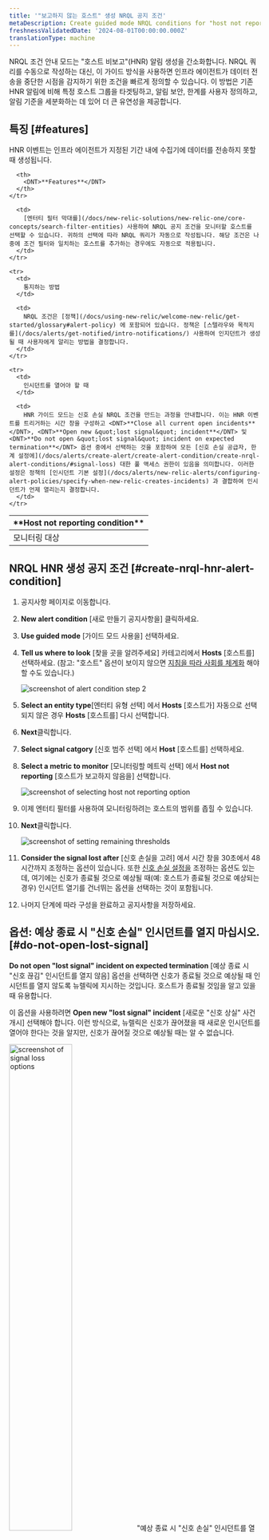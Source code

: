 ```yaml
---
title: '"보고하지 않는 호스트" 생성 NRQL 공지 조건'
metaDescription: Create guided mode NRQL conditions for "host not reporting" infrastructure errors.
freshnessValidatedDate: '2024-08-01T00:00:00.000Z'
translationType: machine
---
```






NRQL 조건 안내 모드는 &quot;호스트 비보고&quot;(HNR) 알림 생성을 간소화합니다. NRQL 쿼리를 수동으로 작성하는 대신, 이 가이드 방식을 사용하면 인프라 에이전트가 데이터 전송을 중단한 시점을 감지하기 위한 조건을 빠르게 정의할 수 있습니다. 이 방법은 기존 HNR 알림에 비해 특정 호스트 그룹을 타겟팅하고, 알림 보안, 한계를 사용자 정의하고, 알림 기준을 세분화하는 데 있어 더 큰 유연성을 제공합니다.

## 특징 [#features]

HNR 이벤트는 인프라 에이전트가 지정된 기간 내에 수집기에 데이터를 전송하지 못할 때 생성됩니다.

<table>
  <thead>
    <tr>
      <th style={{ width: "200px" }}>
        <DNT>**Host not reporting condition**</DNT>
      </th>

      <th>
        <DNT>**Features**</DNT>
      </th>
    </tr>
  </thead>

  <tbody>
    <tr>
      <td>
        모니터링 대상
      </td>

      <td>
        [엔터티 필터 막대를](/docs/new-relic-solutions/new-relic-one/core-concepts/search-filter-entities) 사용하여 NRQL 공지 조건을 모니터할 호스트를 선택할 수 있습니다. 귀하의 선택에 따라 NRQL 쿼리가 자동으로 작성됩니다. 해당 조건은 나중에 조건 필터와 일치하는 호스트를 추가하는 경우에도 자동으로 적용됩니다.
      </td>
    </tr>

    <tr>
      <td>
        통지하는 방법
      </td>

      <td>
        NRQL 조건은 [정책](/docs/using-new-relic/welcome-new-relic/get-started/glossary#alert-policy) 에 포함되어 있습니다. 정책은 [스텔라우와 목적지를](/docs/alerts/get-notified/intro-notifications/) 사용하여 인지던트가 생성될 때 사용자에게 알리는 방법을 결정합니다.
      </td>
    </tr>

    <tr>
      <td>
        인시던트를 열어야 할 때
      </td>

      <td>
        HNR 가이드 모드는 신호 손실 NRQL 조건을 만드는 과정을 안내합니다. 이는 HNR 이벤트를 트리거하는 시간 창을 구성하고 <DNT>**Close all current open incidents**</DNT>, <DNT>**Open new &quot;lost signal&quot; incident**</DNT> 및 <DNT>**Do not open &quot;lost signal&quot; incident on expected termination**</DNT> 옵션 중에서 선택하는 것을 포함하여 모든 [신호 손실 공급자, 한계 설정에](/docs/alerts/create-alert/create-alert-condition/create-nrql-alert-conditions/#signal-loss) 대한 풀 액세스 권한이 있음을 의미합니다. 이러한 설정은 정책의 [인시던트 기본 설정](/docs/alerts/new-relic-alerts/configuring-alert-policies/specify-when-new-relic-creates-incidents) 과 결합하여 인시던트가 언제 열리는지 결정합니다.
      </td>
    </tr>
  </tbody>
</table>

## NRQL HNR 생성 공지 조건 [#create-nrql-hnr-alert-condition]

1. 공지사항 페이지로 이동합니다.

2. **New alert condition** \[새로 만들기 공지사항을] 클릭하세요.

3. **Use guided mode** \[가이드 모드 사용을] 선택하세요.

4. **Tell us where to look** \[찾을 곳을 알려주세요] 카테고리에서 **Hosts** \[호스트를] 선택하세요. (참고: &quot;호스트&quot; 옵션이 보이지 않으면 [지침을 따라 사회를 체계화](/docs/infrastructure/host-integrations/installation/new-relic-guided-install-overview/) 해야 할 수도 있습니다.)

   <img title="creating a condition step 2" alt="screenshot of alert condition step 2" src={alertsTellUsWheretoLook} />

5. **Select an entity type**\[엔터티 유형 선택] 에서 **Hosts** \[호스트가] 자동으로 선택되지 않은 경우 **Hosts** \[호스트를] 다시 선택합니다.

6. **Next**클릭합니다.

7. **Select signal catgory** \[신호 범주 선택] 에서 **Host** \[호스트를] 선택하세요.

8. **Select a metric to monitor** \[모니터링할 메트릭 선택] 에서 **Host not reporting** \[호스트가 보고하지 않음을] 선택합니다.

   <img title="host not reporting selection" alt="screenshot of selecting host not reporting option" src={alertsHostNotReportingSelection} />

9. 이제 엔터티 필터를 사용하여 모니터링하려는 호스트의 범위를 좁힐 수 있습니다.

10. **Next**클릭합니다.

    <img title="set condition thresholds" alt="screenshot of setting remaining thresholds" src={alertsSetConditionThresholds} />

11. **Consider the signal lost after** \[신호 손실을 고려] 에서 시간 창을 30초에서 48시간까지 조정하는 옵션이 있습니다. 또한 [신호 손실 설정을](/docs/alerts/create-alert/create-alert-condition/create-nrql-alert-conditions/#signal-loss) 조정하는 옵션도 있는데, 여기에는 신호가 종료될 것으로 예상될 때(예: 호스트가 종료될 것으로 예상되는 경우) 인시던트 열기를 건너뛰는 옵션을 선택하는 것이 포함됩니다.

12. 나머지 단계에 따라 구성을 완료하고 공지사항을 저장하세요.

## 옵션: 예상 종료 시 &quot;신호 손실&quot; 인시던트를 열지 마십시오. [#do-not-open-lost-signal]

**Do not open &quot;lost signal&quot; incident on expected termination** \[예상 종료 시 &quot;신호 끊김&quot; 인시던트를 열지 않음] 옵션을 선택하면 신호가 종료될 것으로 예상될 때 인시던트를 열지 않도록 뉴렐릭에 지시하는 것입니다. 호스트가 종료될 것임을 알고 있을 때 유용합니다.

이 옵션을 사용하려면 **Open new &quot;lost signal&quot; incident** \[새로운 &quot;신호 상실&quot; 사건 개시] 선택해야 합니다. 이런 방식으로, 뉴렐릭은 신호가 끊어졌을 때 새로운 인시던트를 열어야 한다는 것을 알지만, 신호가 끊어질 것으로 예상될 때는 알 수 없습니다.

<img title="signal loss options" alt="screenshot of signal loss options" src={alertsSignalsLostOptions} width="50%" />

<Callout variant="important">
  &quot;예상 종료 시 &quot;신호 손실&quot; 인시던트를 열지 마십시오&quot;로 인해 신호 손실 인시던트가 열리는 것을 방지하려면 호스트 엔터티에 태그 `termination: expected` 추가해야 합니다. 이 태그는 신호가 종료될 것으로 예상되었음을 알려줍니다. [호스트 엔터티에 태그를 직접](/docs/new-relic-solutions/new-relic-one/core-concepts/use-tags-help-organize-find-your-data/#add-tags) 추가하는 방법을 확인하세요.
</Callout>
